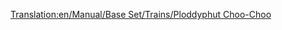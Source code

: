 [[Translation:en/Manual/Base Set/Trains/Ploddyphut Choo-Choo]]
{{it/Manual/Base Set/Trains/Treni|Image=[[File:en/Manual/Base Set/Trains/Ploddyphutchoochoo.png]]
|Name=Ploddyphut Choo-Choo
|Costo=€ 23.436
|Velocità=72 km/h (45 mph)
|Peso=85 t
|Potenza=406 hp (298 kW)
|Annuale=€ 2.952
|Progettata=1946
|Durata esercizio=20 
|Capacità=N/A
|Descrizione=Il treno più debole e più lento del clima Toyland.
|Real-life=Immaginario
}}